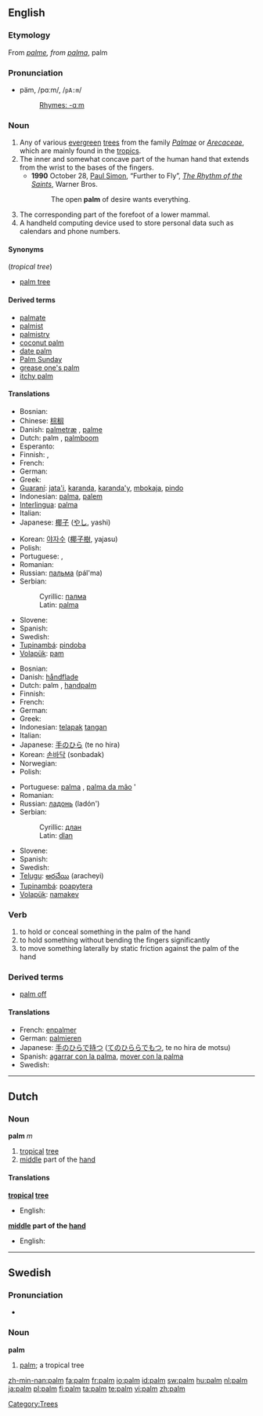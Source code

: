 {{see|Palm}}
{{wikipedia}}
==English==

===Etymology===
From {{OF.}} ''[[palme]], from ''{{L.}} ''[[palma]]'', palm

===Pronunciation===
*päm, /pɑːm/, /<tt>pA:m</tt>/
*:[[Rhymes:English:-ɑːm|Rhymes: -ɑːm]]

===Noun===
{{en-noun}}

# Any of various [[evergreen]] [[tree]]s from the family ''[[Palmae]]'' or ''[[Arecaceae]]'', which are mainly found in the [[tropics]].
# The inner and somewhat concave part of the human hand that extends from the wrist to the bases of the fingers.
#*'''1990''' October 28, [[w:Paul Simon|Paul Simon]], “Further to Fly”, ''[[w:The Rhythm of the Saints|The Rhythm of the Saints]]'', Warner Bros.
#*: The open '''palm''' of desire wants everything.
# The corresponding part of the forefoot of a lower mammal.
# A handheld computing device used to store personal data such as calendars and phone numbers.

====Synonyms====
(''tropical tree'')
*[[palm tree]]

====Derived terms====
*[[palmate]]
*[[palmist]]
*[[palmistry]]
*[[coconut palm]]
*[[date palm]]
*[[Palm Sunday]]
*[[grease one's palm]]
*[[itchy palm]]

====Translations====
{{trans-top|tropical tree}}
* Bosnian: {{t-|bs|palma|f}}
* Chinese: [[棕榈]]
* Danish: [[palmetræ]] {{n}}, [[palme]] {{c}}
* Dutch: palm {{m}}, [[palmboom]] {{m}}
* Esperanto: {{t-|eo|palmo|xs=Esperanto}}
* Finnish: {{t+|fi|palmu}}, {{t-|fi|palmupuu}}
* French: {{t-|fr|palmier|m}}
* German: {{t+|de|Palme|f}}
* Greek: {{t-|el|φοίνικας|m|tr=foínikas|sc=Grek}}
* [[Guaraní]]: [[jata'i]], [[karanda]], [[karanda'y]], [[mbokaja]], [[pindo]]
* Indonesian: [[palma]], [[palem]]
* [[Interlingua]]: [[palma]]
* Italian: {{t-|it|palma}}
* Japanese: [[椰子]] ([[やし]], yashi)
{{trans-mid}}
* Korean: [[야자수]] ([[椰子樹]], yajasu)
* Polish: {{t+|pl|palma|f}}
* Portuguese: {{t-|pt|palma|f}}, {{t-|pt|palmeira|f}}
* Romanian: {{t-|ro|palmier|m}}
* Russian: [[пальма]] {{f}} (pál'ma)
* Serbian:
*: Cyrillic: [[палма]] {{f}}
*: Latin: [[palma]] {{f}}
* Slovene: {{t+|sl|palma|f}}
* Spanish: {{t-|es|palmera|f}}
* Swedish: {{t-|sv|palm|c}}
* [[Tupinambá]]: [[pindoba]]
* [[Volapük]]: [[pam]]
{{trans-bottom}}

{{trans-top|inner, concave part of hand}}
* Bosnian: {{t-|bs|dlan|m}}
* Danish: [[håndflade]] {{c}}
* Dutch: palm {{m}}, [[handpalm]] {{m}}
* Finnish: {{t+|fi|kämmen}}
* French: {{t+|fr|paume|f}}
* German: {{t-|de|Handfläche|f}}
* Greek: {{t+|el|παλάμη|f|tr=palámi|sc=Grek}}
* Indonesian: [[telapak]] [[tangan]]
* Italian: {{t+|it|palmo}}
* Japanese: [[手のひら]] (te no hira)
* Korean: [[손바닥]] (sonbadak)
* Norwegian: {{t-|no|håndflate}}
* Polish: {{t-|pl|dłoń|m}}
{{trans-mid}}
* Portuguese: [[palma]] {{f}}, [[palma da mão]] {{f}}'
* Romanian: {{t-|ro|palmă|f}}
* Russian: [[ладонь]] {{f}} (ladón')
* Serbian:
*: Cyrillic: [[длан]] {{m}}
*: Latin: [[dlan]] {{m}}
* Slovene: {{t+|sl|dlan|f}}
* Spanish: {{t-|es|palma de la mano|f}}
* Swedish: {{t-|sv|handflata|c}}
* [[Telugu]]: [[అరచేయి]] (aracheyi)
* [[Tupinambá]]: [[poapytera]]
* [[Volapük]]: [[namakev]]
{{trans-bottom}}

{{trans-top|A handheld computing device used to store personal data such as calendars and phone numbers.}}
{{trans-mid}}
{{trans-bottom}}

===Verb===
{{en-verb}}

# to hold or conceal something in the palm of the hand
# to hold something without bending the fingers significantly
# to move something laterally by static friction against the palm of the hand

===Derived terms===
*[[palm off]]

====Translations====
{{rfc-level|Translations at L4+ not in L3 POS section}}
{{top}}
* French: [[enpalmer]]
* German: [[palmieren]]
* Japanese: [[手のひらで持つ]] ([[てのひららでもつ]], te no hira de motsu)
* Spanish: [[agarrar con la palma]], [[mover con la palma]]
* Swedish: {{t-|sv|palmera}}
{{bottom}}

[[Category:Trees]]

----

==Dutch==

===Noun===
'''palm''' ''m''

# [[tropical]] [[tree]]
# [[middle]] part of the [[hand]]

====Translations====
'''[[tropical]] [[tree]]'''
* English: {{t-|en|palm|xs=English}}
'''[[middle]] part of the [[hand]]'''
* English: {{t-|en|palm|xs=English}}

----

==Swedish==

===Pronunciation===
*{{audio|Sv-palm.ogg|audio}}

===Noun===
{{sv-noun-reg-er}}
'''palm''' {{c}}

# [[palm#English|palm]]; a tropical tree

[[zh-min-nan:palm]]
[[fa:palm]]
[[fr:palm]]
[[io:palm]]
[[id:palm]]
[[sw:palm]]
[[hu:palm]]
[[nl:palm]]
[[ja:palm]]
[[pl:palm]]
[[fi:palm]]
[[ta:palm]]
[[te:palm]]
[[vi:palm]]
[[zh:palm]]